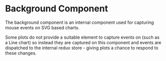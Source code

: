 <!--- Background.stories.mdx --->



<Meta title="Components/Background" component={Background} />

# Background Component

The background component is an internal component used for capturing mouse events on SVG based charts.

Some plots do not provide a suitable element to capture events on (such as a Line chart) so instead they are captured on this component and events are dispatched to the internal redux store - giving plots a chance to respond to these changes.
